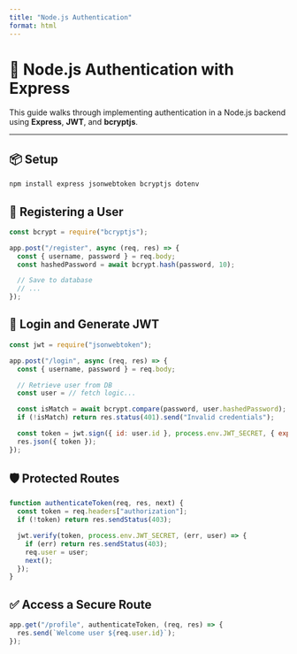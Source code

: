```yaml
---
title: "Node.js Authentication"
format: html
---
```


# 🔐 Node.js Authentication with Express

This guide walks through implementing authentication in a Node.js backend using **Express**, **JWT**, and **bcryptjs**.

---

## 📦 Setup

```bash
npm install express jsonwebtoken bcryptjs dotenv
```

## 👤 Registering a User
```js
const bcrypt = require("bcryptjs");

app.post("/register", async (req, res) => {
  const { username, password } = req.body;
  const hashedPassword = await bcrypt.hash(password, 10);

  // Save to database
  // ...
});
```

## 🔐 Login and Generate JWT

```js
const jwt = require("jsonwebtoken");

app.post("/login", async (req, res) => {
  const { username, password } = req.body;

  // Retrieve user from DB
  const user = // fetch logic...

  const isMatch = await bcrypt.compare(password, user.hashedPassword);
  if (!isMatch) return res.status(401).send("Invalid credentials");

  const token = jwt.sign({ id: user.id }, process.env.JWT_SECRET, { expiresIn: "1h" });
  res.json({ token });
});

```

## 🛡 Protected Routes

```js
function authenticateToken(req, res, next) {
  const token = req.headers["authorization"];
  if (!token) return res.sendStatus(403);

  jwt.verify(token, process.env.JWT_SECRET, (err, user) => {
    if (err) return res.sendStatus(403);
    req.user = user;
    next();
  });
}
```

## ✅ Access a Secure Route

```js
app.get("/profile", authenticateToken, (req, res) => {
  res.send(`Welcome user ${req.user.id}`);
});

```
